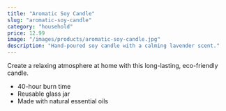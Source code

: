 ```yaml
---
title: "Aromatic Soy Candle"
slug: "aromatic-soy-candle"
category: "household"
price: 12.99
image: "/images/products/aromatic-soy-candle.jpg"
description: "Hand-poured soy candle with a calming lavender scent."
---
```


Create a relaxing atmosphere at home with this long-lasting, eco-friendly candle.

- 40-hour burn time
- Reusable glass jar
- Made with natural essential oils

